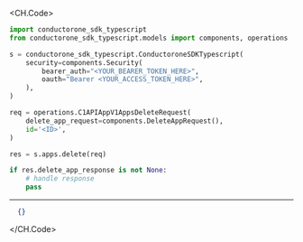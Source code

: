 
<CH.Code>
```python Delete.py
import conductorone_sdk_typescript
from conductorone_sdk_typescript.models import components, operations

s = conductorone_sdk_typescript.ConductoroneSDKTypescript(
    security=components.Security(
        bearer_auth="<YOUR_BEARER_TOKEN_HERE>",
        oauth="Bearer <YOUR_ACCESS_TOKEN_HERE>",
    ),
)

req = operations.C1APIAppV1AppsDeleteRequest(
    delete_app_request=components.DeleteAppRequest(),
    id='<ID>',
)

res = s.apps.delete(req)

if res.delete_app_response is not None:
    # handle response
    pass
```
---

```json Example Response
  {}
```
</CH.Code>
